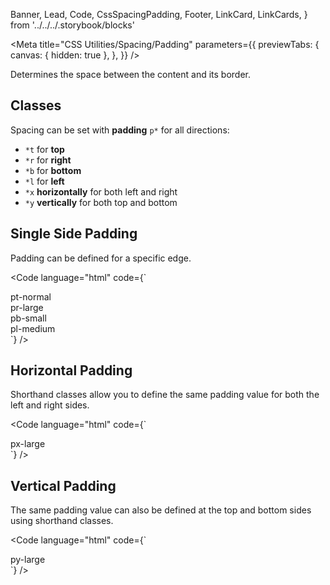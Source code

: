   Banner,
  Lead,
  Code,
  CssSpacingPadding,
  Footer,
  LinkCard,
  LinkCards,
} from '../../../.storybook/blocks'

<Meta
  title="CSS Utilities/Spacing/Padding"
  parameters={{
    previewTabs: {
      canvas: { hidden: true },
    },
  }}
/>

<Banner label="Padding" section="CSS Utilities" color="yellow" puzzle />

<Lead>Determines the space between the content and its border.</Lead>

## Classes

Spacing can be set with **padding** `p*` for all directions:

- `*t` for **top**
- `*r` for **right**
- `*b` for **bottom**
- `*l` for **left**
- `*x` **horizontally** for both left and right
- `*y` **vertically** for both top and bottom

<CssSpacingPadding />

## Single Side Padding

Padding can be defined for a specific edge.

<Code
  language="html"
  code={`
<div class="flex flex-wrap align-items-center justify-content-center gap-large">
  <div class="pt-normal bg-red-2">
      <div class="bg-green-3 p-large">pt-normal</div>
  </div>
  <div class="pr-large bg-red-2">
      <div class="bg-green-3 p-large">pr-large</div>
  </div>
  <div class="pb-small bg-red-2">
      <div class="bg-green-3 p-large">pb-small</div>
  </div>
  <div class="pl-medium bg-red-2">
      <div class="bg-green-3 p-large">pl-medium</div>
  </div>
</div>
`}
/>

## Horizontal Padding

Shorthand classes allow you to define the same padding value for both the left and right sides.

<Code
  language="html"
  code={`
<div class="flex flex-wrap align-items-center justify-content-center gap-large">
    <div class="px-large bg-red-2 radius-normal">
        <div class="radius-normal bg-green-3 text-weight-bold p-normal">px-large</div>
    </div>
</div>
`}
/>

## Vertical Padding

The same padding value can also be defined at the top and bottom sides using shorthand classes.

<Code
  language="html"
  code={`
<div class="flex flex-wrap align-items-center justify-content-center gap-large">
    <div class="py-large bg-red-2 radius-normal">
        <div class="radius-normal bg-green-3 text-weight-bold p-normal">py-large</div>
    </div>
</div>
`}
/>

<Footer>
  <LinkCards>
    <LinkCard
      pageTitle="Foundation/Spacing"
      description="Global spacings help us design experiences that scale with consistency, rhythm, and focus"
    />
    <LinkCard
      pageTitle="Tokens/Overview"
      description="Design tokens serve as the definitive source for naming and storing design choices."
    />
  </LinkCards>
</Footer>
